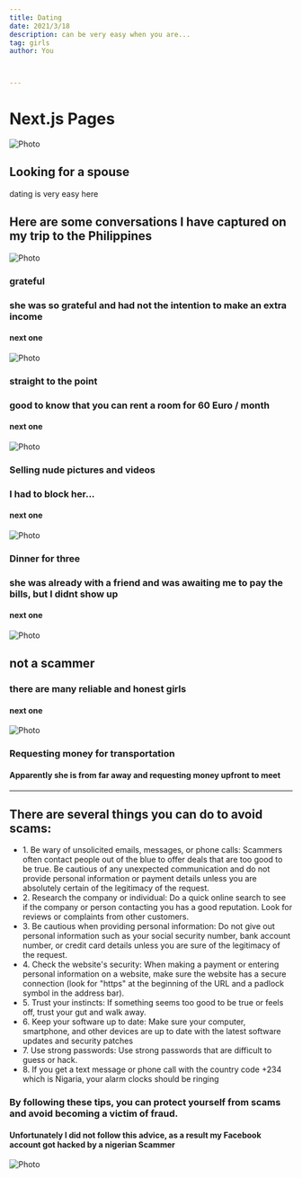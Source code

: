 ```yaml
---
title: Dating
date: 2021/3/18
description: can be very easy when you are...
tag: girls
author: You



---
```


# Next.js Pages




<Image
  src="/images/match1.png"
  alt="Photo"
  width={525}
  height={170}
  priority
  className="next-image"
/>


## Looking for a spouse

dating is very easy here


 ## Here are some conversations I have captured on my trip to the Philippines

 <Image
  src="/images/grateful.png"
  alt="Photo"
  width={1125}
  height={750}
  priority
  className="next-image"
/>

### grateful
###  she was so grateful and had not the intention to make an extra income


#### next one


 <Image
  src="/images/f2.png"
  alt="Photo"
  width={1125}
  height={750}
  priority
  className="next-image"
/>

### straight to the point
### good to know that you can rent a room for 60 Euro / month


#### next one

<Image
  src="/images/scam2.png"
  alt="Photo"
  width={525}
  height={170}
  priority
  className="next-image"
/>

### Selling nude pictures and videos
### I had to block her...

#### next one

<Image
  src="/images/f1.png"
  alt="Photo"
  width={525}
  height={170}
  priority
  className="next-image"
/>

### Dinner for three
### she was already with a friend and was awaiting me to pay the bills, but I didnt show up

#### next one
<Image
  src="/images/Filipina.jpg"
  alt="Photo"
  width={525}
  height={170}
  priority
  className="next-image"
/>

## not a scammer
### there are many reliable and honest girls

#### next one

<Image
  src="/images/fN.png"
  alt="Photo"
  width={525}
  height={170}
  priority
  className="next-image"
/>

### Requesting money for transportation
####  Apparently she is from far away and requesting money upfront to meet



------------------------------------------------------------------------



 <h2> There are several things you can do to avoid scams: </h2>
<ul>
<li>
1. Be wary of unsolicited emails, messages, or phone calls: Scammers often contact people out of the blue to offer deals that are too good to be true. Be cautious of any unexpected communication and do not provide personal information or payment details unless you are absolutely certain of the legitimacy of the request.
</li>

<li>
    2. Research the company or individual: Do a quick online search to see if the company or person contacting you has a good reputation. Look for reviews or complaints from other customers.
    </li>

  <li>
       3. Be cautious when providing personal information: Do not give out personal information such as your social security number, bank account number, or credit card details unless you are sure of the legitimacy of the request.
</li>

  <li>
            4. Check the website's security: When making a payment or entering personal information on a website, make sure the website has a secure connection (look for "https" at the beginning of the URL and a padlock symbol in the address bar).
             </li>

   <li>
                5. Trust your instincts: If something seems too good to be true or feels off, trust your gut and walk away.
                 </li>
                 <li>
                    6. Keep your software up to date: Make sure your computer, smartphone, and other devices are up to date with the latest software updates and security patches
                     </li>
                     <li>
                        7. Use strong passwords: Use strong passwords that are difficult to guess or hack.
                         </li>

<li>
                        8. If you get a text message or phone call with the country code +234 which is Nigaria, your alarm clocks should be ringing
                         </li>
</ul>
     
     
     
### By following these tips, you can protect yourself from scams and avoid becoming a victim of fraud.


      
#### Unfortunately I did not follow this advice, as a result my Facebook account got hacked by a nigerian Scammer


<Image
  src="/images/scammer.png"
  alt="Photo"
  width={525}
  height={170}
  priority
  className="next-image"
/>










